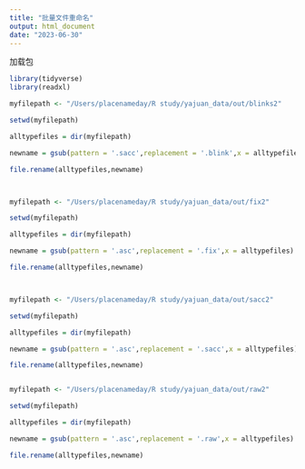 ```yaml
---
title: "批量文件重命名"
output: html_document
date: "2023-06-30"
---
```


加载包
```r
library(tidyverse)
library(readxl)
```


```r
myfilepath <- "/Users/placenameday/R study/yajuan_data/out/blinks2"

setwd(myfilepath)

alltypefiles = dir(myfilepath)

newname = gsub(pattern = '.sacc',replacement = '.blink',x = alltypefiles)

file.rename(alltypefiles,newname)



myfilepath <- "/Users/placenameday/R study/yajuan_data/out/fix2"

setwd(myfilepath)

alltypefiles = dir(myfilepath)

newname = gsub(pattern = '.asc',replacement = '.fix',x = alltypefiles)

file.rename(alltypefiles,newname)



myfilepath <- "/Users/placenameday/R study/yajuan_data/out/sacc2"

setwd(myfilepath)

alltypefiles = dir(myfilepath)

newname = gsub(pattern = '.asc',replacement = '.sacc',x = alltypefiles)

file.rename(alltypefiles,newname)


myfilepath <- "/Users/placenameday/R study/yajuan_data/out/raw2"

setwd(myfilepath)

alltypefiles = dir(myfilepath)

newname = gsub(pattern = '.asc',replacement = '.raw',x = alltypefiles)

file.rename(alltypefiles,newname)

```

